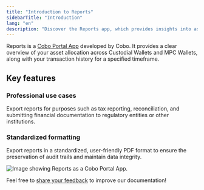 ```yaml
---
title: "Introduction to Reports"
sidebarTitle: "Introduction"
lang: "en"
description: "Discover the Reports app, which provides insights into asset allocation and transaction history for effective financial management."
---
```

Reports is a [Cobo Portal App](/en/portal/portal-apps/introduction) developed by Cobo.  It provides a clear overview of your asset allocation across Custodial Wallets and MPC Wallets, along with your transaction history for a specified timeframe.
## Key features
### Professional use cases
Export reports for purposes such as tax reporting, reconciliation, and submitting financial documentation to regulatory entities or other institutions.
### Standardized formatting
Export reports in a standardized, user-friendly PDF format to ensure the preservation of audit trails and maintain data integrity.

<img src="/en/images/portal-apps/reports/form.png" className="full_screen" alt="Image showing Reports as a Cobo Portal App."/>

<Tip>Feel free to [share your feedback](https://forms.zohopublic.com/cobo/form/DocumentFeedbackForm/formperma/QvLOhxJv1_JMsJ-1dleZ8Itb_7rzN-LtgvsDdxosoVI?referrername=manuals) to improve our documentation!</Tip>